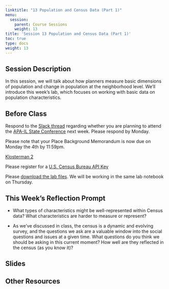 ```yaml
---
linktitle: "13 Population and Census Data (Part 1)"
menu:
  session:
    parent: Course Sessions
    weight: 13
title: 'Session 13 Population and Census Data (Part 1)'
toc: true
type: docs
weight: 13
---
```


## Session Description

In this session, we will talk about how planners measure basic dimensions of population and change in population at the neighborhood level. We’ll introduce this week’s lab, which focuses on working with basic data on population characteristics.

## Before Class

Respond to the [Slack thread](https://neighborhooda-6eu6526.slack.com/archives/C02BRP176GG/p1633063317010000) regarding whether you are planning to attend the [APA-IL State Conference](https://www.ilapa.org/post/2021-apa-il-state-conference-registration-now-open-full-program-available) next week. Please respond by Monday.

Please note that your Place Background Memorandum is now due on Monday the 4th by 11:59pm.

[Klosterman 2](https://uofi.box.com/s/ysc0fi5fn3on0342v758viggd355m04v)

Please register for a [U.S. Census Bureau API Key](https://api.census.gov/data/key_signup.html)

Please [download the lab files](/schedule/session/13-Population_Projection_1/13_Population.zip). We will be working in the same lab notebook on Thursday.

## This Week's Reflection Prompt

- What types of characteristics might be well-represented within Census data? What characteristics are harder to measure or represent?

- As we've discussed in class, the census is a dynamic and evolving survey, and the questions we ask are a valuable window into the social questions and issues at a given time. What questions do you think we should be asking in this current moment? How well are they reflected in the census (as you know it)?

## Slides

## Other Resources